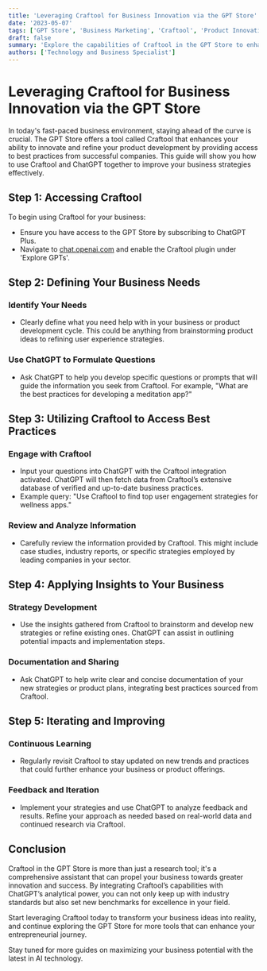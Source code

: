 ```yaml
---
title: 'Leveraging Craftool for Business Innovation via the GPT Store'
date: '2023-05-07'
tags: ['GPT Store', 'Business Marketing', 'Craftool', 'Product Innovation', 'ChatGPT']
draft: false
summary: 'Explore the capabilities of Craftool in the GPT Store to enhance your product development process. This guide teaches you how to integrate Craftool with ChatGPT to access best practices from leading companies and refine your business strategies.'
authors: ['Technology and Business Specialist']
---
```


# Leveraging Craftool for Business Innovation via the GPT Store

In today's fast-paced business environment, staying ahead of the curve is crucial. The GPT Store offers a tool called Craftool that enhances your ability to innovate and refine your product development by providing access to best practices from successful companies. This guide will show you how to use Craftool and ChatGPT together to improve your business strategies effectively.

## Step 1: Accessing Craftool

To begin using Craftool for your business:
- Ensure you have access to the GPT Store by subscribing to ChatGPT Plus.
- Navigate to [chat.openai.com](https://chat.openai.com) and enable the Craftool plugin under 'Explore GPTs'.

## Step 2: Defining Your Business Needs

### Identify Your Needs
- Clearly define what you need help with in your business or product development cycle. This could be anything from brainstorming product ideas to refining user experience strategies.

### Use ChatGPT to Formulate Questions
- Ask ChatGPT to help you develop specific questions or prompts that will guide the information you seek from Craftool. For example, "What are the best practices for developing a meditation app?"

## Step 3: Utilizing Craftool to Access Best Practices

### Engage with Craftool
- Input your questions into ChatGPT with the Craftool integration activated. ChatGPT will then fetch data from Craftool’s extensive database of verified and up-to-date business practices.
- Example query: "Use Craftool to find top user engagement strategies for wellness apps."

### Review and Analyze Information
- Carefully review the information provided by Craftool. This might include case studies, industry reports, or specific strategies employed by leading companies in your sector.

## Step 4: Applying Insights to Your Business

### Strategy Development
- Use the insights gathered from Craftool to brainstorm and develop new strategies or refine existing ones. ChatGPT can assist in outlining potential impacts and implementation steps.

### Documentation and Sharing
- Ask ChatGPT to help write clear and concise documentation of your new strategies or product plans, integrating best practices sourced from Craftool.

## Step 5: Iterating and Improving

### Continuous Learning
- Regularly revisit Craftool to stay updated on new trends and practices that could further enhance your business or product offerings.

### Feedback and Iteration
- Implement your strategies and use ChatGPT to analyze feedback and results. Refine your approach as needed based on real-world data and continued research via Craftool.

## Conclusion

Craftool in the GPT Store is more than just a research tool; it's a comprehensive assistant that can propel your business towards greater innovation and success. By integrating Craftool’s capabilities with ChatGPT’s analytical power, you can not only keep up with industry standards but also set new benchmarks for excellence in your field.

Start leveraging Craftool today to transform your business ideas into reality, and continue exploring the GPT Store for more tools that can enhance your entrepreneurial journey.

Stay tuned for more guides on maximizing your business potential with the latest in AI technology.
